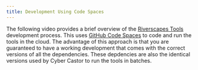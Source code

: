 ```yaml
---
title: Development Using Code Spaces
---
```


The following video provides a brief overview of the [Riverscapes Tools](https://tools.riverscapes.net) development process. This uses [GitHub Code Spaces](https://github.com/features/codespaces) to code and run the tools in the cloud. The advantage of this approach is that you are guaranteed to have a working development that comes with the correct versions of all the dependencies. These depdencies are also the identical versions used by Cyber Castor to run the tools in batches.

<YouTubeEmbed videoId="zONUSIgLI3w"/>
